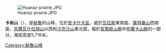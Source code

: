 [[Image:Huaraz-prairie.JPG|right]]

{{Coord|9|33|26|S|77|21|20|W|display=title}}

'''卡尚山'''（{{lang-es|Cashan}}），是[[秘魯|秘魯]]的山峰，位於[[安卡什大區|安卡什大區]]，處於[[瓦拉斯|瓦拉斯]]東南面、[[萬特桑山|萬特桑山]]西南面、[[烏爾瓦什拉胡山|烏爾瓦什拉胡山]]以西和[[沙克沙山|沙克沙山]]東北面，屬於[[安第斯山脈|安第斯山脈]]中[[布蘭卡山脈|布蘭卡山脈]]的一部分，海拔高度5,716米。

{{Peru-geo-stub}}
[[Category:秘魯山峰|Category:秘魯山峰]]